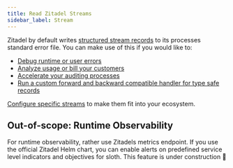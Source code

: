 ```yaml
---
title: Read Zitadel Streams
sidebar_label: Stream
---
```


Zitadel by default writes [structured stream records](/docs/self-hosting/stream/schema) to its processes standard error file.
You can make use of this if you would like to:
- [Debug runtime or user errors](/docs/self-hosting/stream/debugging)
- [Analyze usage or bill your customers](/docs/self-hosting/stream/analytics)
- [Accelerate your auditing processes](/docs/self-hosting/stream/auditing)
- [Run a custom forward and backward compatible handler for type safe records](/docs/self-hosting/stream/integrations)

[Configure specific streams](/docs/self-hosting/stream/config) to make them fit into your ecosystem.

## Out-of-scope: Runtime Observability

For runtime observability, rather use Zitadels metrics endpoint.
If you use the official Zitadel Helm chart, you can enable alerts on predefined service level indicators and objectives for sloth.
This feature is under construction :construction:
